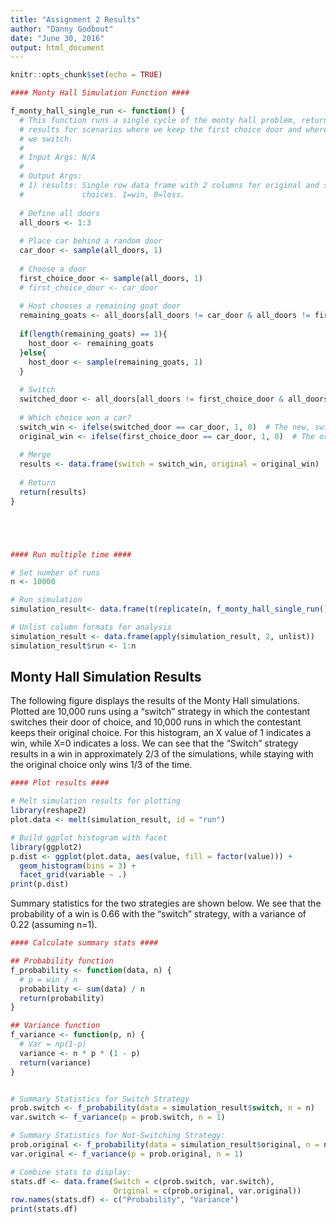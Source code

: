 ```yaml
---
title: "Assignment 2 Results"
author: "Danny Godbout"
date: "June 30, 2016"
output: html_document
---
```


```r
knitr::opts_chunk$set(echo = TRUE)
```


```r
#### Monty Hall Simulation Function ####

f_monty_hall_single_run <- function() {
  # This function runs a single cycle of the monty hall problem, returning
  # results for scenarios where we keep the first choice door and where
  # we switch.
  #
  # Input Args: N/A
  #
  # Output Args: 
  # 1) results: Single row data frame with 2 columns for original and switched
  #             choices. 1=win, 0=loss.
  
  # Define all doors
  all_doors <- 1:3
  
  # Place car behind a random door
  car_door <- sample(all_doors, 1)
  
  # Choose a door
  first_choice_door <- sample(all_doors, 1)
  # first_choice_door <- car_door
  
  # Host chooses a remaining goat door
  remaining_goats <- all_doors[all_doors != car_door & all_doors != first_choice_door]
  
  if(length(remaining_goats) == 1){
    host_door <- remaining_goats
  }else{
    host_door <- sample(remaining_goats, 1)
  }
  
  # Switch
  switched_door <- all_doors[all_doors != first_choice_door & all_doors != host_door]
  
  # Which choice won a car?
  switch_win <- ifelse(switched_door == car_door, 1, 0)  # The new, switch choice won
  original_win <- ifelse(first_choice_door == car_door, 1, 0)  # The original door won
  
  # Merge
  results <- data.frame(switch = switch_win, original = original_win)
  
  # Return
  return(results)
}





#### Run multiple time ####

# Set number of runs
n <- 10000

# Run simulation
simulation_result<- data.frame(t(replicate(n, f_monty_hall_single_run(), simplify = "matrix")))

# Unlist column formats for analysis
simulation_result <- data.frame(apply(simulation_result, 2, unlist))
simulation_result$run <- 1:n
```

## Monty Hall Simulation Results

The following figure displays the results of the Monty Hall simulations. Plotted are 10,000 runs using a "switch" strategy in which the contestant switches their door of choice, and 10,000 runs in which the contestant keeps their original choice. For this histogram, an X value of 1 indicates a win, while X=0 indicates a loss. We can see that the "Switch" strategy results in a win in approximately 2/3 of the simulations, while staying with the original choice only wins 1/3 of the time.

```r
#### Plot results ####

# Melt simulation results for plotting
library(reshape2)
plot.data <- melt(simulation_result, id = "run")

# Build ggplot histogram with facet
library(ggplot2)
p.dist <- ggplot(plot.data, aes(value, fill = factor(value))) +
  geom_histogram(bins = 3) +
  facet_grid(variable ~ .)
print(p.dist)
```

Summary statistics for the two strategies are shown below. We see that the probability of a win is 0.66 with the "switch" strategy, with a variance of 0.22 (assuming n=1). 
``` r
#### Calculate summary stats ####

## Probability function
f_probability <- function(data, n) {
  # p = win / n
  probability <- sum(data) / n
  return(probability)
}

## Variance function
f_variance <- function(p, n) {
  # Var = np(1-p)
  variance <- n * p * (1 - p)
  return(variance)
}


# Summary Statistics for Switch Strategy
prob.switch <- f_probability(data = simulation_result$switch, n = n)
var.switch <- f_variance(p = prob.switch, n = 1)

# Summary Statistics for Not-Switching Strategy:
prob.original <- f_probability(data = simulation_result$original, n = n)
var.original <- f_variance(p = prob.original, n = 1)

# Combine stats to display:
stats.df <- data.frame(Switch = c(prob.switch, var.switch),
                       Original = c(prob.original, var.original))
row.names(stats.df) <- c("Probability", "Variance")
print(stats.df)
```
